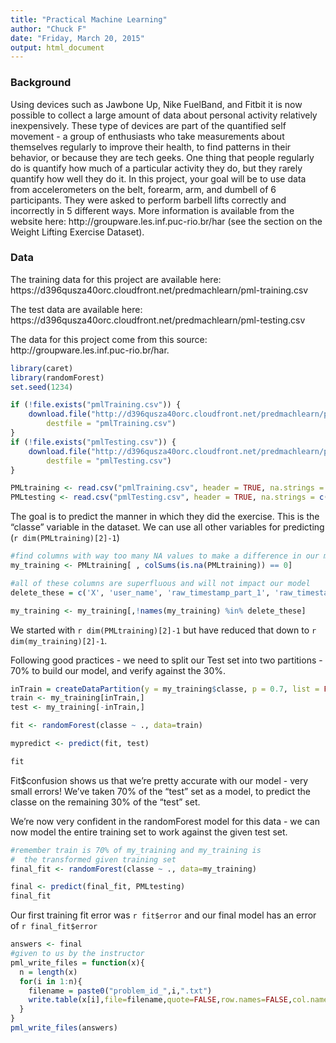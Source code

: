 ```yaml
---
title: "Practical Machine Learning"
author: "Chuck F"
date: "Friday, March 20, 2015"
output: html_document
---
```

### Background
Using devices such as Jawbone Up, Nike FuelBand, and Fitbit it is now possible to collect a large amount of data about personal activity relatively inexpensively. These type of devices are part of the quantified self movement - a group of enthusiasts who take measurements about themselves regularly to improve their health, to find patterns in their behavior, or because they are tech geeks. One thing that people regularly do is quantify how much of a particular activity they do, but they rarely quantify how well they do it. In this project, your goal will be to use data from accelerometers on the belt, forearm, arm, and dumbell of 6 participants. They were asked to perform barbell lifts correctly and incorrectly in 5 different ways. More information is available from the website here: http://groupware.les.inf.puc-rio.br/har (see the section on the Weight Lifting Exercise Dataset). 

### Data 

The training data for this project are available here: 
https://d396qusza40orc.cloudfront.net/predmachlearn/pml-training.csv

The test data are available here: 
https://d396qusza40orc.cloudfront.net/predmachlearn/pml-testing.csv

The data for this project come from this source: http://groupware.les.inf.puc-rio.br/har.
```r
library(caret)
library(randomForest)
set.seed(1234)
```

```r
if (!file.exists("pmlTraining.csv")) {
    download.file("http://d396qusza40orc.cloudfront.net/predmachlearn/pml-training.csv", 
        destfile = "pmlTraining.csv")
}
if (!file.exists("pmlTesting.csv")) {
    download.file("http://d396qusza40orc.cloudfront.net/predmachlearn/pml-testing.csv", 
        destfile = "pmlTesting.csv")
}

PMLtraining <- read.csv("pmlTraining.csv", header = TRUE, na.strings = c("NA",""))
PMLtesting <- read.csv("pmlTesting.csv", header = TRUE, na.strings = c("NA",""))

```

The goal is to predict the manner in which they did the exercise. 
This is the "classe" variable in the dataset. We can use all other variables for 
predicting (`r dim(PMLtraining)[2]-1`)

```r
#find columns with way too many NA values to make a difference in our model
my_training <- PMLtraining[ , colSums(is.na(PMLtraining)) == 0]

#all of these columns are superfluous and will not impact our model
delete_these = c('X', 'user_name', 'raw_timestamp_part_1', 'raw_timestamp_part_2', 'cvtd_timestamp', 'new_window', 'num_window')

my_training <- my_training[,!names(my_training) %in% delete_these]

```
We started with `r dim(PMLtraining)[2]-1` but have reduced that down to 
`r dim(my_training)[2]-1`.


Following good practices - we need to split our Test set into two partitions -
70% to build our model, and verify against the 30%.
```r
inTrain = createDataPartition(y = my_training$classe, p = 0.7, list = FALSE)
train <- my_training[inTrain,]
test <- my_training[-inTrain,]
```

```r
fit <- randomForest(classe ~ ., data=train)
```

```r

mypredict <- predict(fit, test)

fit

```
Fit$confusion shows us that we're pretty accurate with our model - very small errors!
We've taken 70% of the "test" set as a model, to predict the classe on the 
remaining 30% of the "test" set.

We're now very confident in the randomForest model for this data - we can now 
model the entire training set to work against the given test set.

```r
#remember train is 70% of my_training and my_training is 
#  the transformed given training set
final_fit <- randomForest(classe ~ ., data=my_training)
```

``` r
final <- predict(final_fit, PMLtesting)
final_fit

```
Our first training fit error was `r fit$error` and our final model has an error 
of `r final_fit$error`
```r
answers <- final
#given to us by the instructor
pml_write_files = function(x){
  n = length(x)
  for(i in 1:n){
    filename = paste0("problem_id_",i,".txt")
    write.table(x[i],file=filename,quote=FALSE,row.names=FALSE,col.names=FALSE)
  }
}
pml_write_files(answers)



```
